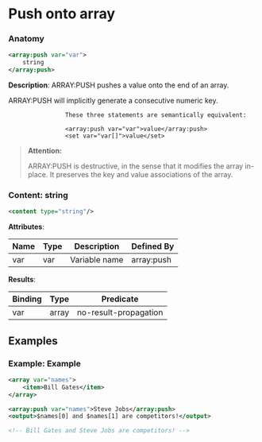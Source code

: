 # Push onto array

### Anatomy

```xml
<array:push var="var">
    string
</array:push>
```

 **Description**:
 ARRAY:PUSH pushes a value onto the end of an array.

ARRAY:PUSH will implicitly generate a consecutive numeric key.


				
					These three statements are semantically equivalent:

					<array:push var="var">value</array:push>
					<set var="var[]">value</set>
				
			


> **Attention:**
>
> ARRAY:PUSH is destructive, in the sense that it modifies the array in-place. It preserves the key and value associations of the array.

### Content: string

```xml
<content type="string"/>
```

**Attributes**:

| Name | Type | Description | Defined By |
| ---- | ---- | ----------- | ---------- |
| var | var | Variable name | array:push |


**Results**:

| Binding | Type | Predicate |
| ------- | ---- | --------- |
| var | array | no-result-propagation |


## Examples

### Example: Example

```xml
<array var="names">
	<item>Bill Gates</item>
</array>

<array:push var="names">Steve Jobs</array:push>
<output>$names[0] and $names[1] are competitors!</output>

<!-- Bill Gates and Steve Jobs are competitors! -->
```

